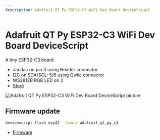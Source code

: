 ```yaml
---
description: Adafruit QT Py ESP32-C3 WiFi Dev Board DeviceScript
---
```

# Adafruit QT Py ESP32-C3 WiFi Dev Board DeviceScript

A tiny ESP32-C3 board.


- Jacdac on pin 3 using Header connector
- I2C on SDA/SCL: 5/6 using Qwiic connector
- WS2812B RGB LED on 2
- [Store](https://www.adafruit.com/product/5405)



![Adafruit QT Py ESP32-C3 WiFi Dev Board DeviceScript picture](https://microsoft.github.io/jacdac-docs/images/devices/adafruit/qtpyesp32c3wifidevboardv10.catalog.jpg)


## Firmware update

```bash
devicescript flash esp32 --board adafruit_qt_py_c3
```


- [Firmware](https://github.com/microsoft/jacdac-esp32/releases/latest/download/devicescript-esp32c3-adafruit_qt_py_c3-0x0.bin)